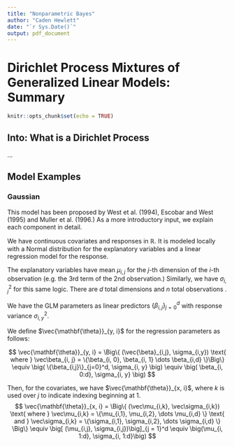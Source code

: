```yaml
---
title: "Nonparametric Bayes"
author: "Caden Hewlett"
date: "`r Sys.Date()`"
output: pdf_document
---
```


# Dirichlet Process Mixtures of Generalized Linear Models: Summary

```r
knitr::opts_chunk$set(echo = TRUE)
```

## Into: What is a Dirichlet Process
 
...


## Model Examples

### Gaussian 

This model has been proposed by West et al. (1994), Escobar and West (1995) and Muller et al. (1996.) As a more introductory input, we explain each component in detail.


We have continuous covariates and responses in $\mathbb{R}$. It is modeled locally with a Normal distribution for the explanatory variables and a linear regression model for the response. 


The explanatory variables have mean $\mu_{i,j}$ for the $j$-th dimension of the $i$-th observation (e.g. the 3rd term of the 2nd observation.)  Similarly, we have $\sigma^2_{i,j}$ for this same logic.  There are $d$ total dimensions and $n$ total observations .


We have the GLM parameters as linear predictors $\{\beta_{i,j}\}_{j=0}^d$ with response variance $\sigma^2_{i, y}$.


We define $\vec{\mathbf{\theta}}_{y, i}$ for the regression parameters as follows:

$$
\vec{\mathbf{\theta}}_{y, i} = \Big\{ (\vec{\beta}_{i,j}, \sigma_{i,y}) \text{ where } \vec\beta_{i, j}  = \{\beta_{i, 0}, \beta_{i, 1} \dots \beta_{i,d} \}\Big\} \equiv \big( \{\beta_{i,j}\}_{j=0}^d, \sigma_{i, y} \big) \equiv \big( \beta_{i, 0:d}, \sigma_{i, y} \big)
$$

Then, for the covariates, we have $\vec{\mathbf{\theta}}_{x, i}$, where $k$ is used over $j$ to indicate indexing beginning at $1$.
$$
\vec{\mathbf{\theta}}_{x, i} = \Big\{ (\vec\mu_{i,k}, \vec\sigma_{i,k}) \text{ where } \vec\mu_{i,k} = \{\mu_{i,1}, \mu_{i,2}, \dots \mu_{i,d}  \} \text{ and } \vec\sigma_{i,k} = \{\sigma_{i,1}, \sigma_{i,2}, \dots \sigma_{i,d}  \} \Big\} \equiv \big[ (\mu_{i,j}, \sigma_{i,j})\big]_{j = 1}^d \equiv \big(\mu_{i, 1:d}, \sigma_{i, 1:d}\big)
$$

<!-- $$ -->
<!-- \vec{\mathbf{\theta}}_{x, i} = \Big\{ (\vec\mu_{i,k}, \vec\sigma_{i,k}) \mid \Big[\big(\mu_{i,1}, \sigma_{i,1}\big),\big(\mu_{i,2}, \sigma_{i,2}\big), \dots, \big(\mu_{i,d}, \sigma_{i,d}\big) \Big] \Big\} -->
<!-- $$ -->